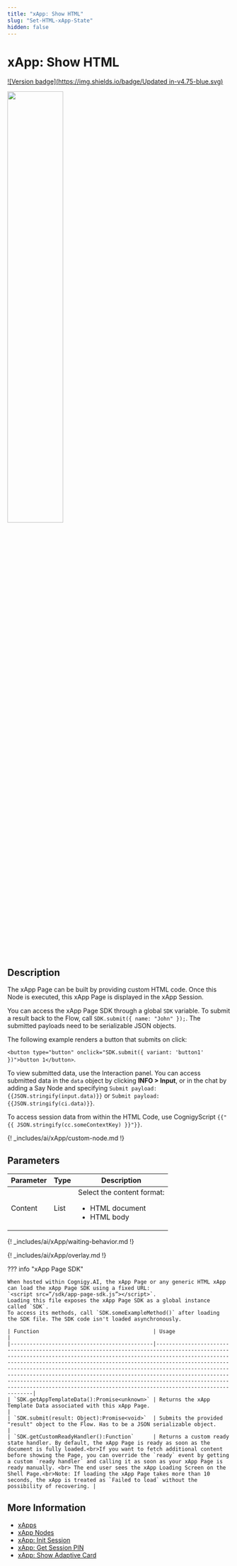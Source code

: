 ```yaml
---
title: "xApp: Show HTML"
slug: "Set-HTML-xApp-State"
hidden: false
---
```


# xApp: Show HTML

[![Version badge](https://img.shields.io/badge/Updated in-v4.75-blue.svg)](../../../../release-notes/4.75.md)

<Frame>
  <img class="image-center" src="../../../../../_assets/ai/build/node-reference/xApp/set-html-xApp-state.png" width="50%" />
</Frame>

## Description

The xApp Page can be built by providing custom HTML code. Once this Node is executed, this xApp Page is displayed in the xApp Session.

You can access the xApp Page SDK through a global `SDK` variable.
To submit a result back to the Flow, call `SDK.submit({ name: "John" });`.
The submitted payloads need to be serializable JSON objects.

The following example renders a button that submits on click:

`<button type="button" onclick="SDK.submit({ variant: 'button1' })">button 1</button>`.

To view submitted data, use the Interaction panel. You can access submitted data in the `data` object by clicking **INFO > Input**, or in the chat by adding a Say Node and specifying <code>Submit payload: &lcub;&lcub;JSON.stringify(input.data)&rcub;&rcub;</code> or <code>Submit payload: &lcub;&lcub;JSON.stringify(ci.data)&rcub;&rcub;</code>.

To access session data from within the HTML Code, use CognigyScript `{{"{{ JSON.stringify(cc.someContextKey) }}"}}`.

{! _includes/ai/xApp/custom-node.md !}

## Parameters

| Parameter | Type | Description                                                                 |
|-----------|------|-----------------------------------------------------------------------------|
| Content   | List | Select the content format:<ul><li>HTML document</li><li>HTML body</li></ul> |

{! _includes/ai/xApp/waiting-behavior.md !}

{! _includes/ai/xApp/overlay.md !}

??? info "xApp Page SDK"

    When hosted within Cognigy.AI, the xApp Page or any generic HTML xApp can load the xApp Page SDK using a fixed URL:
    `<script src=”/sdk/app-page-sdk.js”></script>`.
    Loading this file exposes the xApp Page SDK as a global instance called `SDK`.
    To access its methods, call `SDK.someExampleMethod()` after loading the SDK file. The SDK code isn't loaded asynchronously.

    | Function                                    | Usage                                                                                                                                                                                                                                                                                                                                                                                                                                                                                                                                   |
    |---------------------------------------------|-----------------------------------------------------------------------------------------------------------------------------------------------------------------------------------------------------------------------------------------------------------------------------------------------------------------------------------------------------------------------------------------------------------------------------------------------------------------------------------------------------------------------------------------|
    | `SDK.getAppTemplateData():Promise<unknown>` | Returns the xApp Template Data associated with this xApp Page.                                                                                                                                                                                                                                                                                                                                                                                                                                                                          |
    | `SDK.submit(result: Object):Promise<void>`  | Submits the provided "result" object to the Flow. Has to be a JSON serializable object.                                                                                                                                                                                                                                                                                                                                                                                                                                                 |
    | `SDK.getCustomReadyHandler():Function`      | Returns a custom ready state handler. By default, the xApp Page is ready as soon as the document is fully loaded.<br>If you want to fetch additional content before showing the Page, you can override the `ready` event by getting a custom `ready handler` and calling it as soon as your xApp Page is ready manually. <br> The end user sees the xApp Loading Screen on the Shell Page.<br>Note: If loading the xApp Page takes more than 10 seconds, the xApp is treated as `Failed to load` without the possibility of recovering. |

## More Information

- [xApps](../../../../xApps/overview.md)
- [xApp Nodes](overview.md)
- [xApp: Init Session](init-xApp-session.md)
- [xApp: Get Session PIN](get-xApp-session-PIN.md)
- [xApp: Show Adaptive Card](set-AdaptiveCard-xApp-state.md)